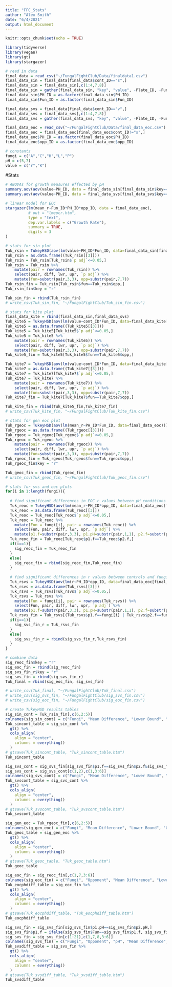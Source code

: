 ```yaml
---
title: "FFC_Stats"
author: "Alex Smith"
date: "6/4/2021"
output: html_document
---
```


```r
knitr::opts_chunk$set(echo = TRUE)

library(tidyverse)
library(vegan)
library(gt)
library(stargazer)

# read in data
final_data = read_csv("~/FungalFightClub/Data/finaldata1.csv")
final_data_sin = final_data[final_data$cont_ID=="s",]
final_data_sin = final_data_sin[,c(1:4,7,8)]
final_data_sin = gather(final_data_sin, "key", "value", -Plate_ID, -Fun_ID, -cont_ID, -PH_ID)
final_data_sin$PH_ID = as.factor(final_data_sin$PH_ID)
final_data_sin$Fun_ID = as.factor(final_data_sin$Fun_ID)

final_data_svs = final_data[final_data$cont_ID=="v",]
final_data_svs = final_data_svs[,c(1:4,7,8)]
final_data_svs = gather(final_data_svs, "key", "value", -Plate_ID, -Fun_ID, -cont_ID, -PH_ID)

final_data_eoc = read_csv("~/FungalFightClub/Data/final_data_eoc.csv")
final_data_eoc = final_data_eoc[final_data_eoc$cont_ID!="s",]
final_data_eoc$PH_ID = as.factor(final_data_eoc$PH_ID)
final_data_eoc$opp_ID = as.factor(final_data_eoc$opp_ID)

# constants
fungi = c("A","C","H","L","P")
pH = c(5,7)
value = c("r","K")
```

#Stats
```r
# ANOVAs for growth measures effected by pH
summary.aov(aov(value~PH_ID, data = final_data_sin[final_data_sin$key=="r",]))
summary.aov(aov(value~PH_ID, data = final_data_svs[final_data_svs$key=="r",]))

# linear model for EOC
stargazer(lm(mean_r~Fun_ID*PH_ID*opp_ID, data = final_data_eoc), 
          # out = "lmeocr.htm",
          type = "text",
          dep.var.labels = c("Growth Rate"),
          summary = TRUE,
          digits = 3
)

# stats for sin plot
Tuk_rsin = TukeyHSD(aov(lm(value~PH_ID*Fun_ID, data=final_data_sin[final_data_sin$key=="r",])))
Tuk_rsin = as.data.frame((Tuk_rsin[[3]]))
Tuk_rsin = Tuk_rsin[Tuk_rsin$`p adj`<=0.05,]
Tuk_rsin = Tuk_rsin %>% 
    mutate(pair = rownames(Tuk_rsin)) %>% 
    select(pair, diff, lwr, upr, `p adj`) %>% 
    mutate(fun=substr(pair,3,3), opp=substr(pair,7,7))
Tuk_rsin_fin = Tuk_rsin[Tuk_rsin$fun==Tuk_rsin$opp,]
Tuk_rsin_fin$key = "r"

Tuk_sin_fin = rbind(Tuk_rsin_fin)
# write_csv(Tuk_sin_fin, "~/FungalFightClub/Tuk_sin_fin.csv")

# stats for kite plot
final_data_kite = rbind(final_data_sin,final_data_svs)
Tuk_kite5 = TukeyHSD(aov(lm(value~cont_ID*Fun_ID, data=final_data_kite[final_data_kite$key=="r"&final_data_kite$PH_ID==5,])))
Tuk_kite5 = as.data.frame((Tuk_kite5[[3]]))
Tuk_kite5 = Tuk_kite5[Tuk_kite5$`p adj`<=0.05,]
Tuk_kite5 = Tuk_kite5 %>% 
    mutate(pair = rownames(Tuk_kite5)) %>% 
    select(pair, diff, lwr, upr, `p adj`) %>% 
    mutate(fun=substr(pair,3,3), opp=substr(pair,7,7))
Tuk_kite5_fin = Tuk_kite5[Tuk_kite5$fun==Tuk_kite5$opp,]

Tuk_kite7 = TukeyHSD(aov(lm(value~cont_ID*Fun_ID, data=final_data_kite[final_data_kite$key=="r"&final_data_kite$PH_ID==7,])))
Tuk_kite7 = as.data.frame((Tuk_kite7[[3]]))
Tuk_kite7 = Tuk_kite7[Tuk_kite7$`p adj`<=0.05,]
Tuk_kite7 = Tuk_kite7 %>% 
    mutate(pair = rownames(Tuk_kite7)) %>% 
    select(pair, diff, lwr, upr, `p adj`) %>% 
    mutate(fun=substr(pair,3,3), opp=substr(pair,7,7))
Tuk_kite7_fin = Tuk_kite7[Tuk_kite7$fun==Tuk_kite7$opp,]

Tuk_kite_fin = rbind(Tuk_kite5_fin,Tuk_kite7_fin)
# write_csv(Tuk_kite_fin, "~/FungalFightClub/Tuk_kite_fin.csv")

# stats for gen eoc plot
Tuk_rgeoc = TukeyHSD(aov(lm(mean_r~PH_ID*Fun_ID, data=final_data_eoc)))
Tuk_rgeoc = as.data.frame((Tuk_rgeoc[[3]]))
Tuk_rgeoc = Tuk_rgeoc[Tuk_rgeoc$`p adj`<=0.05,]
Tuk_rgeoc = Tuk_rgeoc %>% 
    mutate(pair = rownames(Tuk_rgeoc)) %>% 
    select(pair, diff, lwr, upr, `p adj`) %>% 
    mutate(fun=substr(pair,3,3), opp=substr(pair,7,7))
Tuk_rgeoc_fin = Tuk_rgeoc[Tuk_rgeoc$fun==Tuk_rgeoc$opp,]
Tuk_rgeoc_fin$key = "r"

Tuk_geoc_fin = rbind(Tuk_rgeoc_fin)
# write_csv(Tuk_geoc_fin, "~/FungalFightClub/Tuk_geoc_fin.csv")

# stats for svs and eoc plots
for(i in 1:length(fungi)){
  
  # find significant differences in EOC r values between pH conditions
  Tuk_reoc = TukeyHSD(aov(lm(mean_r~PH_ID*opp_ID, data=final_data_eoc[final_data_eoc$Fun_ID==fungi[i],])))
  Tuk_reoc = as.data.frame(Tuk_reoc[[3]])
  Tuk_reoc = Tuk_reoc[Tuk_reoc$`p adj`<=0.05,]
  Tuk_reoc = Tuk_reoc %>% 
    mutate(Fun = fungi[i], pair = rownames(Tuk_reoc)) %>% 
    select(Fun, pair, diff, lwr, upr, `p adj`) %>% 
    mutate(p1.f=substr(pair,3,3), p1.pH=substr(pair,1,1), p2.f=substr(pair,7,7), p2.pH=substr(pair,5,5))
  Tuk_reoc_fin = Tuk_reoc[Tuk_reoc$p1.f==Tuk_reoc$p2.f,]
  if(i==1){
    sig_reoc_fin = Tuk_reoc_fin
  }
  else{
    sig_reoc_fin = rbind(sig_reoc_fin,Tuk_reoc_fin)
  }
  
  # find significant differences in r values between controls and fungi in competition
  Tuk_rsvs = TukeyHSD(aov(lm(r~PH_ID*opp_ID, data=final_data_eoc[final_data_eoc$Fun_ID==fungi[i],])))
  Tuk_rsvs = as.data.frame(Tuk_rsvs[[3]])
  Tuk_rsvs = Tuk_rsvs[Tuk_rsvs$`p adj`<=0.05,]
  Tuk_rsvs = Tuk_rsvs %>% 
    mutate(Fun = fungi[i], pair = rownames(Tuk_rsvs)) %>% 
    select(Fun, pair, diff, lwr, upr, `p adj`) %>% 
    mutate(p1.f=substr(pair,3,3), p1.pH=substr(pair,1,1), p2.f=substr(pair,7,7), p2.pH=substr(pair,5,5))
  Tuk_rsvs_fin = Tuk_rsvs[(Tuk_rsvs$p1.f==fungi[i] | Tuk_rsvs$p2.f==fungi[i]),]
  if(i==1){
    sig_svs_fin_r = Tuk_rsvs_fin
  }
  else{
    sig_svs_fin_r = rbind(sig_svs_fin_r,Tuk_rsvs_fin)
  }
}

# combine data
sig_reoc_fin$key = "r"
sig_eoc_fin = rbind(sig_reoc_fin)
sig_svs_fin_r$key = "r"
sig_svs_fin = rbind(sig_svs_fin_r)
Tuk_final = rbind(sig_eoc_fin, sig_svs_fin)

# write_csv(Tuk_final, "~/FungalFightClub/Tuk_final.csv")
# write_csv(sig_svs_fin, "~/FungalFightClub/sig_svs_fin.csv")
# write_csv(sig_eoc_fin, "~/FungalFightClub/sig_eoc_fin.csv")

# create TukeyHSD results tables
sig_sin_cont = Tuk_rsin_fin[,c(6,2:5)]
colnames(sig_sin_cont) = c("Fungi", "Mean Difference", "Lower Bound", "Upper Bound", "Significance")
Tuk_sincont_table = sig_sin_cont %>% 
  gt() %>% 
  cols_align(
    align = "center",
    columns = everything()
  )
# gtsave(Tuk_sincont_table, "Tuk_sincont_table.htm")
Tuk_sincont_table

sig_svs_cont = sig_svs_fin[sig_svs_fin$p1.f==sig_svs_fin$p2.f&sig_svs_fin$p2.f==sig_svs_fin$Fun,]
sig_svs_cont = sig_svs_cont[c(1,2),c(1,3:6)]
colnames(sig_svs_cont) = c("Fungi", "Mean Difference", "Lower Bound", "Upper Bound", "Significance")
Tuk_svscont_table = sig_svs_cont %>% 
  gt() %>% 
  cols_align(
    align = "center",
    columns = everything()
  )
# gtsave(Tuk_svscont_table, "Tuk_svscont_table.htm")
Tuk_svscont_table

sig_gen_eoc = Tuk_rgeoc_fin[,c(6,2:5)]
colnames(sig_gen_eoc) = c("Fungi", "Mean Difference", "Lower Bound", "Upper Bound", "Significance")
Tuk_geoc_table = sig_gen_eoc %>% 
  gt() %>% 
  cols_align(
    align = "center",
    columns = everything()
  )
# gtsave(Tuk_geoc_table, "Tuk_geoc_table.htm")
Tuk_geoc_table

sig_eoc_fin = sig_reoc_fin[,c(1,7,3:6)]
colnames(sig_eoc_fin) = c("Fungi", "Opponent", "Mean Difference", "Lower Bound", "Upper Bound", "Significance")
Tuk_eocphdiff_table = sig_eoc_fin %>% 
  gt() %>% 
  cols_align(
    align = "center",
    columns = everything()
  )
# gtsave(Tuk_eocphdiff_table, "Tuk_eocphdiff_table.htm")
Tuk_eocphdiff_table

sig_svs_fin = sig_svs_fin[sig_svs_fin$p1.pH==sig_svs_fin$p2.pH,]
sig_svs_fin$p1.f = ifelse(sig_svs_fin$Fun==sig_svs_fin$p1.f, sig_svs_fin$p2.f, sig_svs_fin$p1.f)
sig_svs_fin = sig_svs_fin[c(1:21),c(1,7,8,3:6)]
colnames(sig_svs_fin) = c("Fungi", "Opponent", "pH", "Mean Difference", "Lower Bound", "Upper Bound", "Significance")
Tuk_svsdiff_table = sig_svs_fin %>% 
  gt() %>% 
  cols_align(
    align = "center",
    columns = everything()
  )
# gtsave(Tuk_svsdiff_table, "Tuk_svsdiff_table.htm")
Tuk_svsdiff_table
```
